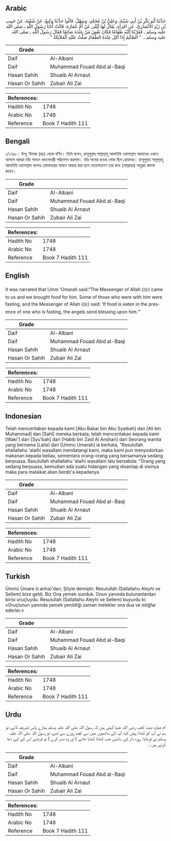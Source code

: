 ## Arabic


<div dir="rtl" lang="ar" style={{fontSize:'larger',backgroundColor:'#f8f9fa',padding:20}}>
حَدَّثَنَا أَبُو بَكْرِ بْنُ أَبِي شَيْبَةَ، وَعَلِيُّ بْنُ مُحَمَّدٍ، وَسَهْلٌ، قَالُوا حَدَّثَنَا وَكِيعٌ، عَنْ شُعْبَةَ، عَنْ حَبِيبِ بْنِ زَيْدٍ الأَنْصَارِيِّ، عَنِ امْرَأَةٍ، يُقَالُ لَهَا لَيْلَى عَنْ أُمِّ عُمَارَةَ، قَالَتْ أَتَانَا رَسُولُ اللَّهِ ـ صلى الله عليه وسلم ـ فَقَرَّبْنَا إِلَيْهِ طَعَامًا فَكَانَ بَعْضُ مَنْ عِنْدَهُ صَائِمًا فَقَالَ رَسُولُ اللَّهِ ـ صلى الله عليه وسلم ـ ‏ "‏ الصَّائِمُ إِذَا أُكِلَ عِنْدَهُ الطَّعَامُ صَلَّتْ عَلَيْهِ الْمَلاَئِكَةُ ‏"‏ ‏.‏
</div>
<div style={{backgroundColor:'#f8f9fa',padding:20, marginBottom: 10}}><table> <thead> <tr> <th>Grade</th> <th></th> </tr> </thead> <tbody> <tr><td>Daif</td><td>Al-Albani</td></tr><tr><td>Daif</td><td>Muhammad Fouad Abd al-Baqi</td></tr><tr><td>Hasan Sahih</td><td>Shuaib Al Arnaut</td></tr><tr><td>Hasan Or Sahih</td><td>Zubair Ali Zai</td></tr></tbody></table><table> <thead> <tr> <th>References:</th> <th></th> </tr> </thead> <tbody><tr><td>Hadith No</td><td>1748</td></tr><tr><td>Arabic No</td><td>1748</td></tr><tr><td>Reference</td><td>Book 7 Hadith 111</td></tr></tbody></table></div>

## Bengali


<div dir="ltr" lang="bn" style={{fontSize:'larger',backgroundColor:'#f8f9fa',padding:20}}>
১/১৭৪৮। উম্মু ‘উমারা (রাঃ) থেকে বর্ণিত। তিনি বলেন, রাসূলুল্লাহ সাল্লাল্লাহু আলাইহি ওয়াসাল্লাম আমাদের এখানে আসলে আমরা তাঁর সামনে খাদ্যসামগ্রী পরিবেশন করলাম। তাঁর সাথের কতক লোক ছিল রোযাদার। রাসূলুল্লাহ সাল্লাল্লাহু আলাইহি ওয়াসাল্লাম বলেনঃ রোযাদারের সামনে আহার করা হলে ফেরেশতাগণ তার জন্য (আল্লাহর) অনুগ্রহ কামনা করেন।
</div>
<div style={{backgroundColor:'#f8f9fa',padding:20, marginBottom: 10}}><table> <thead> <tr> <th>Grade</th> <th></th> </tr> </thead> <tbody> <tr><td>Daif</td><td>Al-Albani</td></tr><tr><td>Daif</td><td>Muhammad Fouad Abd al-Baqi</td></tr><tr><td>Hasan Sahih</td><td>Shuaib Al Arnaut</td></tr><tr><td>Hasan Or Sahih</td><td>Zubair Ali Zai</td></tr></tbody></table><table> <thead> <tr> <th>References:</th> <th></th> </tr> </thead> <tbody><tr><td>Hadith No</td><td>1748</td></tr><tr><td>Arabic No</td><td>1748</td></tr><tr><td>Reference</td><td>Book 7 Hadith 111</td></tr></tbody></table></div>

## English


<div dir="ltr" lang="en" style={{fontSize:'larger',backgroundColor:'#f8f9fa',padding:20}}>
It was narrated that Umm ‘Umarah said:“The Messenger of Allah (ﷺ) came to us and we brought food for him. Some of those who were with him were fasting, and the Messenger of Allah (ﷺ) said: ‘If food is eaten in the presence of one who is fasting, the angels send blessing upon him.’”
</div>
<div style={{backgroundColor:'#f8f9fa',padding:20, marginBottom: 10}}><table> <thead> <tr> <th>Grade</th> <th></th> </tr> </thead> <tbody> <tr><td>Daif</td><td>Al-Albani</td></tr><tr><td>Daif</td><td>Muhammad Fouad Abd al-Baqi</td></tr><tr><td>Hasan Sahih</td><td>Shuaib Al Arnaut</td></tr><tr><td>Hasan Or Sahih</td><td>Zubair Ali Zai</td></tr></tbody></table><table> <thead> <tr> <th>References:</th> <th></th> </tr> </thead> <tbody><tr><td>Hadith No</td><td>1748</td></tr><tr><td>Arabic No</td><td>1748</td></tr><tr><td>Reference</td><td>Book 7 Hadith 111</td></tr></tbody></table></div>

## Indonesian


<div dir="ltr" lang="id" style={{fontSize:'larger',backgroundColor:'#f8f9fa',padding:20}}>
Telah menceritakan kepada kami [Abu Bakar bin Abu Syaibah] dan [Ali bin Muhammad] dan [Sahl] mereka berkata; telah menceritakan kepada kami [Waki'] dari [Syu'bah] dari [Habib bin Zaid Al Anshari] dari Seorang wanita yang bernama [Laila] dari [Ummu Umarah] ia berkata, "Rasulullah shallallahu 'alaihi wasallam mendatangi kami, maka kami pun menyodorkan makanan kepada beliau, sementara orang-orang yang bersamanya sedang berpuasa. Rasulullah shallallahu 'alaihi wasallam lalu bersabda: "Orang yang sedang berpuasa, kemudian ada suatu hidangan yang disantap di sisinya maka para malaikat akan berdo'a kepadanya
</div>
<div style={{backgroundColor:'#f8f9fa',padding:20, marginBottom: 10}}><table> <thead> <tr> <th>Grade</th> <th></th> </tr> </thead> <tbody> <tr><td>Daif</td><td>Al-Albani</td></tr><tr><td>Daif</td><td>Muhammad Fouad Abd al-Baqi</td></tr><tr><td>Hasan Sahih</td><td>Shuaib Al Arnaut</td></tr><tr><td>Hasan Or Sahih</td><td>Zubair Ali Zai</td></tr></tbody></table><table> <thead> <tr> <th>References:</th> <th></th> </tr> </thead> <tbody><tr><td>Hadith No</td><td>1748</td></tr><tr><td>Arabic No</td><td>1748</td></tr><tr><td>Reference</td><td>Book 7 Hadith 111</td></tr></tbody></table></div>

## Turkish


<div dir="ltr" lang="tr" style={{fontSize:'larger',backgroundColor:'#f8f9fa',padding:20}}>
Ümmü Ümare (r.anha)'dan; Şöyle demiştir: Resulullah (Sallallahu Aleyhi ve Sellem) bize geldi. Biz Ona yemek sunduk. Onun yanında bulunanlardan birisi oruçluydu. Resulullah (Sallallahu Aleyhi ve Sellem) buyurdu ki: «Oruçlunun yanında yemek yenildiği zaman melekler ona dua ve istiğfar ederler.»
</div>
<div style={{backgroundColor:'#f8f9fa',padding:20, marginBottom: 10}}><table> <thead> <tr> <th>Grade</th> <th></th> </tr> </thead> <tbody> <tr><td>Daif</td><td>Al-Albani</td></tr><tr><td>Daif</td><td>Muhammad Fouad Abd al-Baqi</td></tr><tr><td>Hasan Sahih</td><td>Shuaib Al Arnaut</td></tr><tr><td>Hasan Or Sahih</td><td>Zubair Ali Zai</td></tr></tbody></table><table> <thead> <tr> <th>References:</th> <th></th> </tr> </thead> <tbody><tr><td>Hadith No</td><td>1748</td></tr><tr><td>Arabic No</td><td>1748</td></tr><tr><td>Reference</td><td>Book 7 Hadith 111</td></tr></tbody></table></div>

## Urdu


<div dir="rtl" lang="ur" style={{fontSize:'larger',backgroundColor:'#f8f9fa',padding:20}}>
ام عمارہ بنت کعب رضی اللہ عنہا کہتی ہیں کہ رسول اللہ صلی اللہ علیہ وسلم ہمارے پاس تشریف لائے، تو ہم نے آپ کو کھانا پیش کیا، آپ کے ساتھیوں میں سے کچھ روزے سے تھے، تو رسول اللہ صلی اللہ علیہ وسلم نے فرمایا: روزہ دار کے سامنے جب کھانا کھایا جائے ( اور وہ صبر کرے ) تو فرشتے اس کے لیے دعا کرتے ہیں ۔
</div>
<div style={{backgroundColor:'#f8f9fa',padding:20, marginBottom: 10}}><table> <thead> <tr> <th>Grade</th> <th></th> </tr> </thead> <tbody> <tr><td>Daif</td><td>Al-Albani</td></tr><tr><td>Daif</td><td>Muhammad Fouad Abd al-Baqi</td></tr><tr><td>Hasan Sahih</td><td>Shuaib Al Arnaut</td></tr><tr><td>Hasan Or Sahih</td><td>Zubair Ali Zai</td></tr></tbody></table><table> <thead> <tr> <th>References:</th> <th></th> </tr> </thead> <tbody><tr><td>Hadith No</td><td>1748</td></tr><tr><td>Arabic No</td><td>1748</td></tr><tr><td>Reference</td><td>Book 7 Hadith 111</td></tr></tbody></table></div>